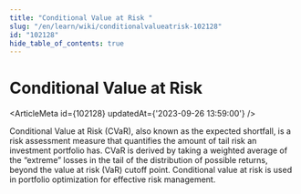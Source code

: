 ```yaml
---
title: "Conditional Value at Risk "
slug: "/en/learn/wiki/conditionalvalueatrisk-102128"
id: "102128"
hide_table_of_contents: true
---
```



# Conditional Value at Risk 

<ArticleMeta id={102128} updatedAt={'2023-09-26 13:59:00'} />
<div className='border-solid border-b border-t-0 my-4 border-[var(--ifm-color-gray-300)]' />

Conditional Value at Risk (CVaR), also known as the expected shortfall, is a risk assessment measure that quantifies the amount of tail risk an investment portfolio has. CVaR is derived by taking a weighted average of the “extreme” losses in the tail of the distribution of possible returns, beyond the value at risk (VaR) cutoff point. Conditional value at risk is used in portfolio optimization for effective risk management.
